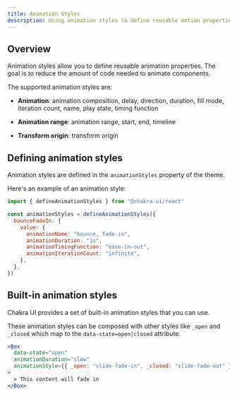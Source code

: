 ```yaml
---
title: Animation Styles
description: Using animation styles to define reusable motion properties.
---
```


## Overview

Animation styles allow you to define reusable animation properties. The goal is
to reduce the amount of code needed to animate components.

The supported animation styles are:

- **Animation**: animation composition, delay, direction, duration, fill mode,
  iteration count, name, play state, timing function

- **Animation range**: animation range, start, end, timeline

- **Transform origin**: transform origin

## Defining animation styles

Animation styles are defined in the `animationStyles` property of the theme.

Here's an example of an animation style:

```js
import { defineAnimationStyles } from "@chakra-ui/react"

const animationStyles = defineAnimationStyles({
  bounceFadeIn: {
    value: {
      animationName: "bounce, fade-in",
      animationDuration: "1s",
      animationTimingFunction: "ease-in-out",
      animationIterationCount: "infinite",
    },
  },
})
```

## Built-in animation styles

Chakra UI provides a set of built-in animation styles that you can use.

<ExamplePreview name="tokens/animation-style" />

These animation styles can be composed with other styles like `_open` and
`_closed` which map to the `data-state=open|closed` attribute.

```jsx
<Box
  data-state="open"
  animationDuration="slow"
  animationStyle={{ _open: "slide-fade-in", _closed: "slide-fade-out" }}
>
  > This content will fade in
</Box>
```

